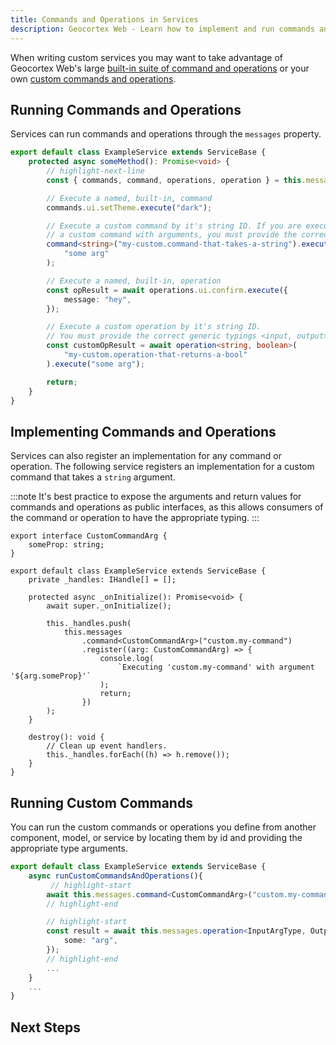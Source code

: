 ```yaml
---
title: Commands and Operations in Services
description: Geocortex Web - Learn how to implement and run commands and operations in services
---
```



When writing custom services you may want to take advantage of Geocortex Web's large [built-in suite of command and operations](api-commands-operations-events.mdx) or your own [custom commands and operations](sdk-commands-operations.mdx#custom-commands-and-operations).

## Running Commands and Operations

Services can run commands and operations through the `messages` property.

```ts
export default class ExampleService extends ServiceBase {
    protected async someMethod(): Promise<void> {
        // highlight-next-line
        const { commands, command, operations, operation } = this.messages;

        // Execute a named, built-in, command
        commands.ui.setTheme.execute("dark");

        // Execute a custom command by it's string ID. If you are executing
        // a custom command with arguments, you must provide the correct generic typings.
        command<string>("my-custom.command-that-takes-a-string").execute(
            "some arg"
        );

        // Execute a named, built-in, operation
        const opResult = await operations.ui.confirm.execute({
            message: "hey",
        });

        // Execute a custom operation by it's string ID.
        // You must provide the correct generic typings <input, output>.
        const customOpResult = await operation<string, boolean>(
            "my-custom.operation-that-returns-a-bool"
        ).execute("some arg");

        return;
    }
}
```

## Implementing Commands and Operations

Services can also register an implementation for any command or operation. The following service registers an implementation for a custom command that takes a `string` argument.

:::note
It's best practice to expose the arguments and return values for commands and operations as public interfaces, as this allows consumers of the command or operation to have the appropriate typing.
:::

```tsx
export interface CustomCommandArg {
    someProp: string;
}

export default class ExampleService extends ServiceBase {
    private _handles: IHandle[] = [];

    protected async _onInitialize(): Promise<void> {
        await super._onInitialize();

        this._handles.push(
            this.messages
                .command<CustomCommandArg>("custom.my-command")
                .register((arg: CustomCommandArg) => {
                    console.log(
                        `Executing 'custom.my-command' with argument '${arg.someProp}'`
                    );
                    return;
                })
        );
    }

    destroy(): void {
        // Clean up event handlers.
        this._handles.forEach((h) => h.remove());
    }
}
```

## Running Custom Commands

You can run the custom commands or operations you define from another component, model, or service by locating them by id and providing the appropriate type arguments.

```ts
export default class ExampleService extends ServiceBase {
    async runCustomCommandsAndOperations(){
         // highlight-start
        await this.messages.command<CustomCommandArg>("custom.my-command").execute({ someProp: "some arg" );
        // highlight-end

        // highlight-start
        const result = await this.messages.operation<InputArgType, OutputArgType>("custom.my-operation").execute({
            some: "arg",
        });
        // highlight-end
        ...
    }
    ...
}
```

## Next Steps

<UseCaseContainer>
    <UseCaseCard
        title="Learn about Service Interactions"
        description="Learn about how services can directly interact through dependency injection"
        link="sdk-service-injection"
    />
    <UseCaseCard
        title="Build a Custom Command with a Custom Service"
        description="Follow a step by step guide to building a custom command with a custom service"
        link="usecases-implement-command-operation"
    />
</UseCaseContainer>
